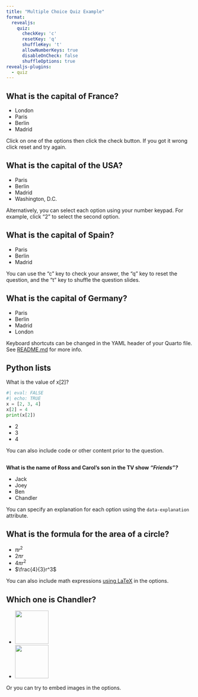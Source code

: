```yaml
---
title: "Multiple Choice Quiz Example"
format:
  revealjs:
    quiz: 
      checkKey: 'c'
      resetKey: 'q'
      shuffleKey: 't'
      allowNumberKeys: true
      disableOnCheck: false
      shuffleOptions: true
revealjs-plugins:
  - quiz
---
```


## What is the capital of France? {.quiz-question}

- London
- [Paris]{.correct}
- Berlin
- Madrid

::: footer
Click on one of the options then click the check button. If you got it wrong click reset and try again.
:::

## What is the capital of the USA? {.quiz-question}

- Paris
- Berlin
- Madrid
- [Washington, D.C.]{.correct}

::: footer
Alternatively, you can select each option using your number keypad. For example, click "2" to select the second option. 
:::

## What is the capital of Spain? {.quiz-question}

- Paris
- Berlin
- [Madrid]{.correct}

::: footer
You can use the "c" key to check your answer, the "q" key to reset the question, and the "t" key to shuffle the question slides.
:::

## What is the capital of Germany? {.quiz-question}

- Paris
- [Berlin]{.correct}
- Madrid
- London

::: footer
Keyboard shortcuts can be changed in the YAML header of your Quarto file. See [README.md](README.md) for more info.
:::

## Python lists {.quiz-question}

What is the value of x[2]?
```python
#| eval: FALSE
#| echo: TRUE
x = [2, 3, 4]
x[2] = 4
print(x[2])
```

- 2
- 3
- [4]{.correct}

::: footer
You can also include code or other content prior to the question.
:::

## {.quiz-question}
**What is the name of Ross and Carol's son in the TV show *"Friends"?***

- [Jack]{data-explanation="Jack is the name of Monica and Ross's father."}
- [Joey]{data-explanation="😲 Joey is one of the main characters, played by Matt LeBlanc."}
- [Ben]{.correct data-explanation="💯 Correct! Ben is the name of Ross and Carol's son."}
- [Chandler]{data-explanation="😂 Chandler is another main character, played by Matthew Perry."}


::: footer 
You can specify an explanation for each option using the `data-explanation` attribute.
:::

## What is the formula for the area of a circle? {.quiz-question}

- [$πr^2$]{.correct}
- [$2πr$]{data-explanation="🫠 This is the formula for the circumference of a circle."}
- [$4πr^2$]{data-explanation="This is the formula for the surface area of a sphere."}
- [$\frac{4}{3}r^3$]{data-explanation="This is the formula for the volume of a sphere."}

::: footer
You can also include math expressions [using LaTeX](https://quarto.org/docs/visual-editor/technical.html#latex-and-html) in the options.
:::

## Which one is Chandler? {.quiz-question}

- [![](https://upload.wikimedia.org/wikipedia/en/d/da/Matt_LeBlanc_as_Joey_Tribbiani.jpg){height=90px}]{data-explanation="😬 This is Joey."}
- [![](https://upload.wikimedia.org/wikipedia/en/6/66/Matthew_Perry_as_Chandler_Bing.png){width=90px}]{.correct data-explanation="✅ Nicely done! This is Chandler."}

::: footer
Or you can try to embed images in the options.
:::
